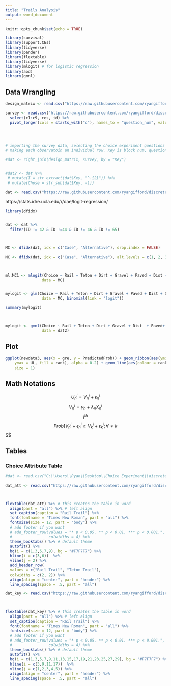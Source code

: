 ```yaml
---
title: "Trails Analysis"
output: word_document
---
```


```r
knitr::opts_chunk$set(echo = TRUE)

library(survival)
library(support.CEs)
library(tidyverse)
library(pander)
library(flextable)
library(tidyverse)
library(mlogit) # for logistic regression
library(aod)
library(gmnl)
```


## Data Wrangling
```r
design_matrix <- read.csv("https://raw.githubusercontent.com/ryangifford/discrete_choice_experiment/master/Data/design_matrix.csv") # importing the matrix design (see matrix design file)

survey <- read.csv("https://raw.githubusercontent.com/ryangifford/discrete_choice_experiment/master/Data/Rexburg%20Trails_CE.csv")# %>% 
  select(c1:c9, res, id) %>% 
  pivot_longer(cols = starts_with("c"), names_to = "question_num", values_to = "Key")
  
  


# importing the survey data, selecting the choice experiment questions + resident status + id, 
# making each observatoin an individual row. Key is block num, question num, and alt. num. 

#dat <- right_join(design_matrix, survey, by = "Key")


#dat2 <- dat %>% 
 # mutate(I = str_extract(dat$Key, "^.{2}")) %>% 
 # mutate(Chose = str_sub(dat$Key, -1))

dat <- read.csv("https://raw.githubusercontent.com/ryangifford/discrete_choice_experiment/master/Data/FinalData.csv")


```


https://stats.idre.ucla.edu/r/dae/logit-regression/
```r


library(dfidx)


dat <- dat %>% 
  filter(ID != 42 & ID !=44 & ID != 46 & ID != 65)



MC <- dfidx(dat, idx = c("Case", "Alternative"), drop.index = FALSE)

MC <- dfidx(dat, idx = c("Case", "Alternative"), alt.levels = c(1, 2, 3))



ml.MC1 <- mlogit(Choice ~ Rail + Teton + Dirt + Gravel + Paved + Dist + Cost, 
                data = MC)


mylogit <- glm(Choice ~ Rail + Teton + Dirt + Gravel + Paved + Dist + Cost, 
                data = MC, binomial(link = "logit"))

summary(mylogit)



mylogit <- gmnl(Choice ~ Rail + Teton + Dirt + Gravel + Dist  + Paved+ Cost, 
                data = dat2)
```

## Plot

```r
ggplot(newdata3, aes(x = gre, y = PredictedProb)) + geom_ribbon(aes(ymin = LL,
    ymax = UL, fill = rank), alpha = 0.2) + geom_line(aes(colour = rank),
    size = 1)

```

## Math Notations

$$U_n^i = V_n^i + \epsilon_n^i$$
$$V_n^i = \gamma_n + \lambda_nX_n^i$$
$$I^{th}$$
$$Prob[V_n^i + \epsilon_n^i \geq V_k^i + \epsilon_k^i; \forall \neq k$$
$$

## Tables 


### Choice Attribute Table

```r
#dat <- read.csv("C:\\Users\\Ryan\\Desktop\\Choice Experiment\\discrete_choice_experiment\\Data\\choices.csv") 

dat_att <- read.csv("https://raw.githubusercontent.com/ryangifford/discrete_choice_experiment/master/Data/choices.csv") # this is a .csv with the all the attributes and levels



flextable(dat_att) %>% # this creates the table in word
  align(part = "all") %>% # left align
  set_caption(caption = "Rail Trail") %>% 
  font(fontname = "Times New Roman", part = "all") %>% 
  fontsize(size = 12, part = "body") %>% 
  # add footer if you want
  # add_footer_row(values = "* p < 0.05. ** p < 0.01. *** p < 0.001.", 
  #                colwidths = 4) %>% 
  theme_booktabs() %>% # default theme
  autofit() %>% 
  bg(i = c(1,3,5,7,9), bg = "#F7F7F7") %>% 
  hline(i = c(3,6))  %>% 
  vline(j = 2) %>% 
  add_header_row(
  values = c("Rail Trail", "Teton Trail"),
  colwidths = c(2, 2)) %>% 
  align(align = "center", part = "header") %>% 
  line_spacing(space = .5, part = "all")
```

```r



dat_key <- read.csv("https://raw.githubusercontent.com/ryangifford/discrete_choice_experiment/master/Data/Coding%20Key.csv") # this is a .csv with the all the attributes and levels



flextable(dat_key) %>% # this creates the table in word
  align(part = "all") %>% # left align
  set_caption(caption = "Rail Trail") %>% 
  font(fontname = "Times New Roman", part = "all") %>% 
  fontsize(size = 12, part = "body") %>% 
  # add footer if you want
  # add_footer_row(values = "* p < 0.05. ** p < 0.01. *** p < 0.001.", 
  #                colwidths = 4) %>% 
  theme_booktabs() %>% # default theme
  autofit() %>% 
  bg(i = c(1,3,5,7,9,11,13,15,17,19,21,23,25,27,29), bg = "#F7F7F7") %>% 
  hline(i = c(3,9,11,17))  %>% 
  vline(j = c(1,2,3,4,5)) %>% 
  align(align = "center", part = "header") %>% 
  line_spacing(space = .5, part = "all")
  
```